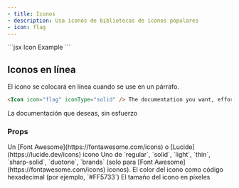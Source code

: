 ```yaml
---
- title: Iconos
- description: Usa iconos de bibliotecas de iconos populares
- icon: flag
---
```


<Icon icon="flag" size={32} />

<RequestExample>
  ```jsx Icon Example
  <Icon icon="flag" size={32} />
  ```
</RequestExample>

## Iconos en línea

El icono se colocará en línea cuando se use en un párrafo.

```markdown Inline Icon Example
<Icon icon="flag" iconType="solid" /> The documentation you want, effortlessly 
```

<Icon icon="flag" iconType="solid" /> La documentación que deseas, sin esfuerzo

### Props

<ResponseField name="icon" type="string" required>
  Un [Font Awesome](https://fontawesome.com/icons) o [Lucide](https://lucide.dev/icons) icono
</ResponseField>

<ResponseField name="iconType" type="string">
  Uno de `regular`, `solid`, `light`, `thin`, `sharp-solid`, `duotone`, `brands` (solo para [Font Awesome](https://fontawesome.com/icons) iconos).
</ResponseField>

<ResponseField name="color" type="string">
  El color del icono como código hexadecimal (por ejemplo, `#FF5733`)
</ResponseField>

<ResponseField name="size" type="number">
  El tamaño del icono en píxeles
</ResponseField>
